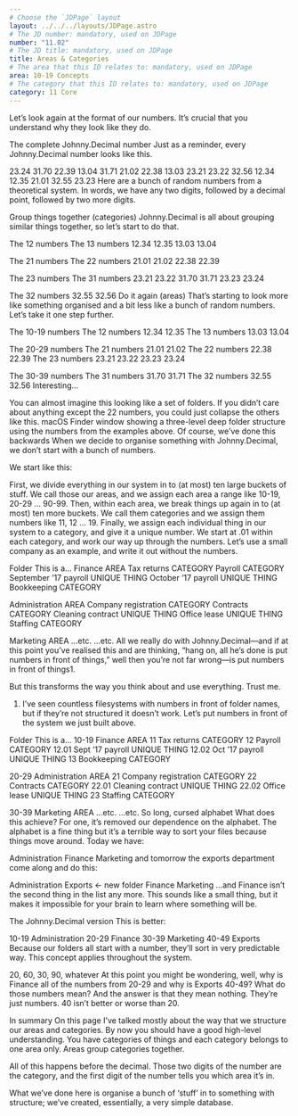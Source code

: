 ```yaml
---
# Choose the `JDPage` layout
layout: ../../../layouts/JDPage.astro
# The JD number: mandatory, used on JDPage
number: "11.02"
# The JD title: mandatory, used on JDPage
title: Areas & Categories
# The area that this ID relates to: mandatory, used on JDPage
area: 10-19 Concepts
# The category that this ID relates to: mandatory, used on JDPage
category: 11 Core
---
```



Let’s look again at the format of our numbers. It’s crucial that you understand why they look like they do.

The complete Johnny.Decimal number
Just as a reminder, every Johnny.Decimal number looks like this.

23.24 31.70
22.39 13.04
31.71 21.02
22.38 13.03
23.21 23.22
32.56 12.34
12.35 21.01
32.55 23.23
Here are a bunch of random numbers
from a theoretical system.
In words, we have any two digits, followed by a decimal point, followed by two more digits.

Group things together (categories)
Johnny.Decimal is all about grouping similar things together, so let’s start to do that.

The 12 numbers The 13 numbers
12.34 12.35 13.03 13.04

The 21 numbers The 22 numbers
21.01 21.02 22.38 22.39

The 23 numbers The 31 numbers
23.21 23.22 31.70 31.71
23.23 23.24

The 32 numbers
32.55 32.56
Do it again (areas)
That’s starting to look more like something organised and a bit less like a bunch of random numbers. Let’s take it one step further.

The 10-19 numbers
The 12 numbers
12.34 12.35
The 13 numbers
13.03 13.04

The 20-29 numbers
The 21 numbers
21.01 21.02
The 22 numbers
22.38 22.39
The 23 numbers
23.21 23.22
23.23 23.24

The 30-39 numbers
The 31 numbers
31.70 31.71
The 32 numbers
32.55 32.56
Interesting…

You can almost imagine this looking like a set of folders. If you didn’t care about anything except the 22 numbers, you could just collapse the others like this.
macOS Finder window showing a three-level deep folder structure using the numbers from the examples above.
Of course, we’ve done this backwards
When we decide to organise something with Johnny.Decimal, we don’t start with a bunch of numbers.

We start like this:

First, we divide everything in our system in to (at most) ten large buckets of stuff. We call those our areas, and we assign each area a range like 10-19, 20-29 … 90-99.
Then, within each area, we break things up again in to (at most) ten more buckets. We call them categories and we assign them numbers like 11, 12 … 19.
Finally, we assign each individual thing in our system to a category, and give it a unique number. We start at .01 within each category, and work our way up through the numbers.
Let’s use a small company as an example, and write it out without the numbers.

Folder This is a...
Finance AREA
Tax returns CATEGORY
Payroll CATEGORY
September ’17 payroll UNIQUE THING
October ’17 payroll UNIQUE THING
Bookkeeping CATEGORY

Administration AREA
Company registration CATEGORY
Contracts CATEGORY
Cleaning contract UNIQUE THING
Office lease UNIQUE THING
Staffing CATEGORY

Marketing AREA
...etc. ...etc.
All we really do with Johnny.Decimal—and if at this point you’ve realised this and are thinking, “hang on, all he’s done is put numbers in front of things,” well then you’re not far wrong—is put numbers in front of things1.

But this transforms the way you think about and use everything. Trust me.

1. I’ve seen countless filesystems with numbers in front of folder names, but if they’re not structured it doesn’t work.
   Let’s put numbers in front of the system we just built above.

Folder This is a...
10-19 Finance AREA
11 Tax returns CATEGORY
12 Payroll CATEGORY
12.01 Sept ’17 payroll UNIQUE THING
12.02 Oct ’17 payroll UNIQUE THING
13 Bookkeeping CATEGORY

20-29 Administration AREA
21 Company registration CATEGORY
22 Contracts CATEGORY
22.01 Cleaning contract UNIQUE THING
22.02 Office lease UNIQUE THING
23 Staffing CATEGORY

30-39 Marketing AREA
...etc. ...etc.
So long, cursed alphabet
What does this achieve? For one, it’s removed our dependence on the alphabet. The alphabet is a fine thing but it’s a terrible way to sort your files because things move around. Today we have:

Administration
Finance
Marketing
and tomorrow the exports department come along and do this:

Administration
Exports ← new folder
Finance
Marketing
…and Finance isn’t the second thing in the list any more. This sounds like a small thing, but it makes it impossible for your brain to learn where something will be.

The Johnny.Decimal version
This is better:

10-19 Administration
20-29 Finance
30-39 Marketing
40-49 Exports
Because our folders all start with a number, they’ll sort in very predictable way. This concept applies throughout the system.

20, 60, 30, 90, whatever
At this point you might be wondering, well, why is Finance all of the numbers from 20-29 and why is Exports 40-49? What do those numbers mean? And the answer is that they mean nothing. They’re just numbers. 40 isn’t better or worse than 20.

In summary
On this page I’ve talked mostly about the way that we structure our areas and categories. By now you should have a good high-level understanding. You have categories of things and each category belongs to one area only. Areas group categories together.

All of this happens before the decimal. Those two digits of the number are the category, and the first digit of the number tells you which area it’s in.

What we’ve done here is organise a bunch of ‘stuff’ in to something with structure; we’ve created, essentially, a very simple database.
